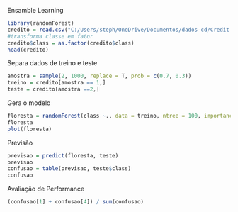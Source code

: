 Ensamble Learning

```r
library(randomForest)
credito = read.csv("C:/Users/steph/OneDrive/Documentos/dados-cd/Credit.csv")
#transforma classe em fator
credito$class = as.factor(credito$class)
head(credito)
```
Separa dados de treino e teste
```r
amostra = sample(2, 1000, replace = T, prob = c(0.7, 0.3))
treino = credito[amostra == 1,]
teste = credito[amostra ==2,]
```
Gera o modelo
```r
floresta = randomForest(class ~., data = treino, ntree = 100, importance = T)
floresta
plot(floresta)
```
Previsão
```r
previsao = predict(floresta, teste)
previsao
confusao = table(previsao, teste$class)
confusao
```
Avaliação de Performance
```r
(confusao[1] + confusao[4]) / sum(confusao)
```


